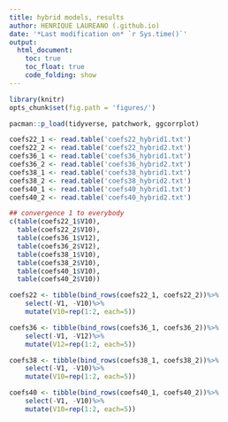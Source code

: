 ```yaml
---
title: hybrid models, results
author: HENRIQUE LAUREANO (.github.io)
date: '*Last modification on* `r Sys.time()`'
output:
  html_document:
    toc: true
    toc_float: true
    code_folding: show
---
```


```r
library(knitr)
opts_chunk$set(fig.path = 'figures/')
```

```r
pacman::p_load(tidyverse, patchwork, ggcorrplot)
```

```r
coefs22_1 <- read.table('coefs22_hybrid1.txt')
coefs22_2 <- read.table('coefs22_hybrid2.txt')
coefs36_1 <- read.table('coefs36_hybrid1.txt')
coefs36_2 <- read.table('coefs36_hybrid2.txt')
coefs38_1 <- read.table('coefs38_hybrid1.txt')
coefs38_2 <- read.table('coefs38_hybrid2.txt')
coefs40_1 <- read.table('coefs40_hybrid1.txt')
coefs40_2 <- read.table('coefs40_hybrid2.txt')

## convergence 1 to everybody
c(table(coefs22_1$V10), 
  table(coefs22_2$V10), 
  table(coefs36_1$V12), 
  table(coefs36_2$V12), 
  table(coefs38_1$V10), 
  table(coefs38_2$V10), 
  table(coefs40_1$V10), 
  table(coefs40_2$V10))

coefs22 <- tibble(bind_rows(coefs22_1, coefs22_2))%>%
    select(-V1, -V10)%>%
    mutate(V10=rep(1:2, each=5))

coefs36 <- tibble(bind_rows(coefs36_1, coefs36_2))%>%
    select(-V1, -V12)%>%
    mutate(V12=rep(1:2, each=5))

coefs38 <- tibble(bind_rows(coefs38_1, coefs38_2))%>%
    select(-V1, -V10)%>%
    mutate(V10=rep(1:2, each=5))

coefs40 <- tibble(bind_rows(coefs40_1, coefs40_2))%>%
    select(-V1, -V10)%>%
    mutate(V10=rep(1:2, each=5))
```
